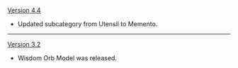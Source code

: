 {{Change History/Header}}
[[Version 4.4]]
* Updated subcategory from Utensil to Memento.
----
[[Version 3.2]]
* Wisdom Orb Model was released.